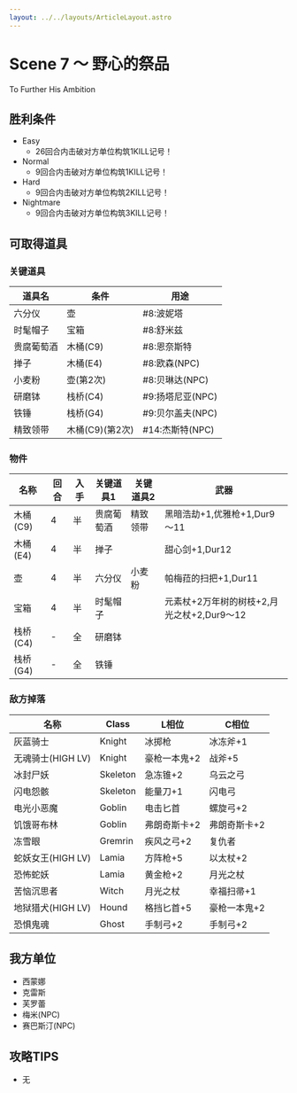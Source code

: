 ```yaml
---
layout: ../../layouts/ArticleLayout.astro
---
```

# Scene 7 ～ 野心的祭品

To Further His Ambition

## 胜利条件 

- Easy
  - 26回合内击破对方单位构筑1KILL记号！
- Normal
  - 9回合内击破对方单位构筑1KILL记号！
- Hard
  - 9回合内击破对方单位构筑2KILL记号！
- Nightmare
  - 9回合内击破对方单位构筑3KILL记号！

## 可取得道具 

### 关键道具

|道具名|条件|用途|
|---|---|---|
|六分仪|壶|#8:波妮塔|
|时髦帽子|宝箱|#8:舒米兹|
|贵腐葡萄酒|木桶(C9)|#8:恩奈斯特|
|掸子|木桶(E4)|#8:欧森(NPC)|
|小麦粉|壶(第2次)|#8:贝琳达(NPC)|
|研磨钵|栈桥(C4)|#9:扬塔尼亚(NPC)|
|铁锤|栈桥(G4)|#9:贝尔盖夫(NPC)|
|精致领带|木桶(C9)(第2次)|#14:杰斯特(NPC)|

### 物件

|名称|回合|入手|关键道具1|关键道具2|武器|
|---|---|---|---|---|---|
|木桶(C9)|4|半|贵腐葡萄酒|精致领带|黑暗浩劫+1,优雅枪+1,Dur9～11|
|木桶(E4)|4|半|掸子||甜心剑+1,Dur12|
|壶|4|半|六分仪|小麦粉|帕梅菈的扫把+1,Dur11|
|宝箱|4|半|时髦帽子||元素杖+2万年树的树枝+2,月光之杖+2,Dur9～12|
|栈桥(C4)|-|全|研磨钵|||
|栈桥(G4)|-|全|铁锤|||

### 敌方掉落

|名称|Class|L相位|C相位|
|---|---|---|---|
|灰蓝骑士|Knight|冰掷枪|冰冻斧+1|
|无魂骑士(HIGH LV)|Knight|豪枪一本鬼+2|战斧+5|
|冰封尸妖|Skeleton|急冻锥+2|乌云之弓|
|闪电怨骸|Skeleton|能量刀+1|闪电弓|
|电光小恶魔|Goblin|电击匕首|螺旋弓+2|
|饥饿哥布林|Goblin|弗朗奇斯卡+2|弗朗奇斯卡+2|
|冻雪眼|Gremrin|疾风之弓+2|复仇者|
|蛇妖女王(HIGH LV)|Lamia|方阵枪+5|以太杖+2|
|恐怖蛇妖|Lamia|黄金枪+2|月光之杖|
|苦恼沉思者|Witch|月光之杖|幸福扫帚+1|
|地狱猎犬(HIGH LV)|Hound|格挡匕首+5|豪枪一本鬼+2|
|恐惧鬼魂|Ghost|手制弓+2|手制弓+2|

## 我方单位 

- 西蒙娜
- 克雷斯
- 芙罗蕾
- 梅米(NPC)
- 赛巴斯汀(NPC)

## 攻略TIPS 

- 无